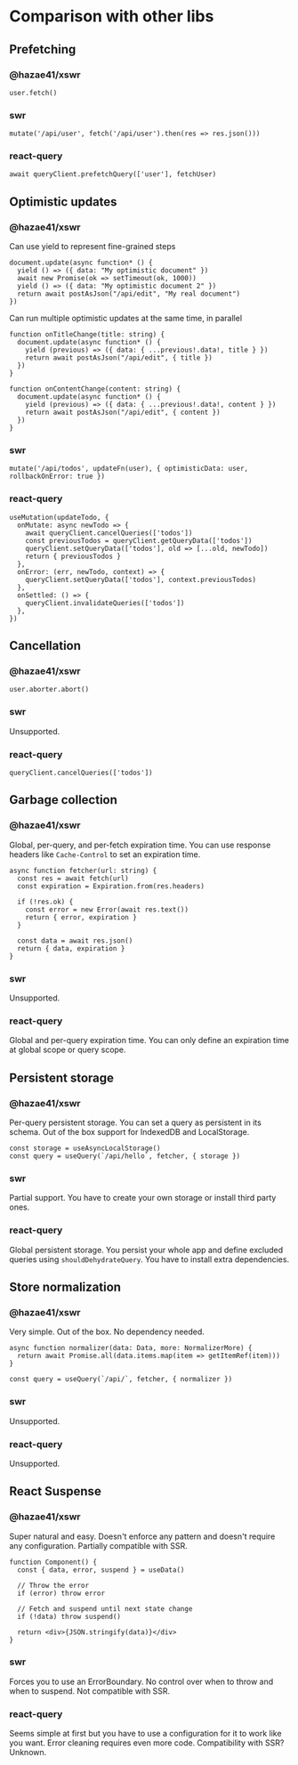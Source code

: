 # Comparison with other libs

## Prefetching

### @hazae41/xswr

```tsx
user.fetch()
```

### swr

```tsx
mutate('/api/user', fetch('/api/user').then(res => res.json()))
```

### react-query

```tsx
await queryClient.prefetchQuery(['user'], fetchUser)
```

## Optimistic updates

### @hazae41/xswr

Can use yield to represent fine-grained steps

```tsx
document.update(async function* () {
  yield () => ({ data: "My optimistic document" })
  await new Promise(ok => setTimeout(ok, 1000))
  yield () => ({ data: "My optimistic document 2" })
  return await postAsJson("/api/edit", "My real document")
})
```

Can run multiple optimistic updates at the same time, in parallel

```tsx
function onTitleChange(title: string) {
  document.update(async function* () {
    yield (previous) => ({ data: { ...previous!.data!, title } })
    return await postAsJson("/api/edit", { title })
  })
}
```

```tsx
function onContentChange(content: string) {
  document.update(async function* () {
    yield (previous) => ({ data: { ...previous!.data!, content } })
    return await postAsJson("/api/edit", { content })
  })
}
```

### swr

```tsx
mutate('/api/todos', updateFn(user), { optimisticData: user, rollbackOnError: true })
```

### react-query

```tsx
useMutation(updateTodo, {
  onMutate: async newTodo => {
    await queryClient.cancelQueries(['todos'])
    const previousTodos = queryClient.getQueryData(['todos'])
    queryClient.setQueryData(['todos'], old => [...old, newTodo])
    return { previousTodos }
  },
  onError: (err, newTodo, context) => {
    queryClient.setQueryData(['todos'], context.previousTodos)
  },
  onSettled: () => {
    queryClient.invalidateQueries(['todos'])
  },
})
```

## Cancellation

### @hazae41/xswr

```tsx
user.aborter.abort()
```

### swr

Unsupported.

### react-query

```tsx
queryClient.cancelQueries(['todos'])
```

## Garbage collection

### @hazae41/xswr

Global, per-query, and per-fetch expiration time. You can use response headers like `Cache-Control` to set an expiration time.

```tsx
async function fetcher(url: string) {
  const res = await fetch(url)
  const expiration = Expiration.from(res.headers)

  if (!res.ok) {
    const error = new Error(await res.text())
    return { error, expiration }
  }

  const data = await res.json()
  return { data, expiration }
}
```

### swr

Unsupported.

### react-query

Global and per-query expiration time. You can only define an expiration time at global scope or query scope.

## Persistent storage

### @hazae41/xswr

Per-query persistent storage. You can set a query as persistent in its schema. Out of the box support for IndexedDB and LocalStorage.

```tsx
const storage = useAsyncLocalStorage()
const query = useQuery(`/api/hello`, fetcher, { storage })
```

### swr

Partial support. You have to create your own storage or install third party ones.

### react-query

Global persistent storage. You persist your whole app and define excluded queries using `shouldDehydrateQuery`. You have to install extra dependencies.

## Store normalization

### @hazae41/xswr

Very simple. Out of the box. No dependency needed.

```tsx
async function normalizer(data: Data, more: NormalizerMore) {
  return await Promise.all(data.items.map(item => getItemRef(item)))
}

const query = useQuery(`/api/`, fetcher, { normalizer })
```

### swr

Unsupported.

### react-query

Unsupported.

## React Suspense

### @hazae41/xswr

Super natural and easy. Doesn't enforce any pattern and doesn't require any configuration. Partially compatible with SSR.

```tsx
function Component() {
  const { data, error, suspend } = useData()

  // Throw the error
  if (error) throw error

  // Fetch and suspend until next state change
  if (!data) throw suspend()

  return <div>{JSON.stringify(data)}</div>
}
```

### swr

Forces you to use an ErrorBoundary. No control over when to throw and when to suspend. Not compatible with SSR.

### react-query

Seems simple at first but you have to use a configuration for it to work like you want. Error cleaning requires even more code. Compatibility with SSR? Unknown.